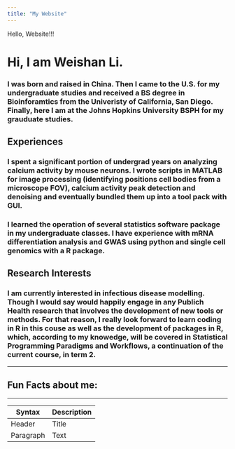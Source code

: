 ```yaml
---
title: "My Website"
---
```


Hello, Website!!!

# Hi, I am Weishan Li. 

### I was born and raised in China. Then I came to the U.S. for my undergraduate studies and received a BS degree in Bioinforamtics from the Univeristy of California, San Diego. Finally, here I am at the Johns Hopkins University BSPH for my grauduate studies. 

## Experiences
### I spent a significant portion of undergrad years on analyzing calcium activity by mouse neurons. I wrote scripts in MATLAB for image processing (identifying positions cell bodies from a microscope FOV), calcium activity peak detection and denoising and eventually bundled them up into a tool pack with GUI. 

### I learned the operation of several statistics software package in my undergraduate classes. I have experience with mRNA differentiation analysis and GWAS using python and single cell genomics with a R package.  

## Research Interests 
### I am currently interested in infectious disease modelling. Though I would say would happily engage in any Publich Health research that involves the development of new tools or methods. For that reason, I really look forward to learn coding in R in this couse as well as the development of packages in R, which, according to my knowedge, will be covered in Statistical Programming Paradigms and Workflows, a continuation of the current course, in term 2.  

---

## Fun Facts about me:


---

| Syntax | Description |
| ----------- | ----------- |
| Header | Title |
| Paragraph | Text |